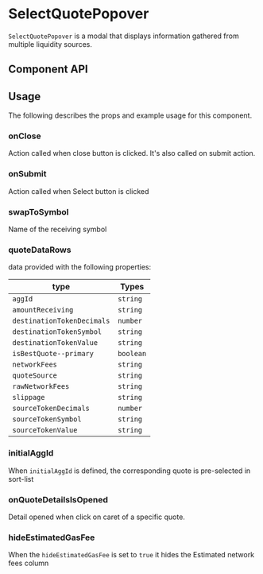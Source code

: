 

# SelectQuotePopover

`SelectQuotePopover` is a modal that displays information gathered from multiple liquidity sources.

<Canvas>
  <Story id="pages-swaps-selectquotepopover--default-story" />
</Canvas>

## Component API

<ArgsTable of={SelectQuotePopover} />

## Usage

The following describes the props and example usage for this component.

### onClose

Action called when close button is clicked. It's also called on submit action.

### onSubmit

Action called when Select button is clicked

### swapToSymbol

Name of the receiving symbol

### quoteDataRows

data provided with the following properties:

| type                       | Types     |
| -------------------------- | --------- |
| `aggId`                    | `string`  |
| `amountReceiving`          | `string`  |
| `destinationTokenDecimals` | `number`  |
| `destinationTokenSymbol`   | `string`  |
| `destinationTokenValue`    | `string`  |
| `isBestQuote--primary`     | `boolean` |
| `networkFees`              | `string`  |
| `quoteSource`              | `string`  |
| `rawNetworkFees`           | `string`  |
| `slippage`                 | `string`  |
| `sourceTokenDecimals`      | `number`  |
| `sourceTokenSymbol`        | `string`  |
| `sourceTokenValue`         | `string`  |

### initialAggId

When `initialAggId` is defined, the corresponding quote is pre-selected in sort-list

### onQuoteDetailsIsOpened

Detail opened when click on caret of a specific quote.

### hideEstimatedGasFee

When the `hideEstimatedGasFee` is set to `true` it hides the Estimated network fees column
